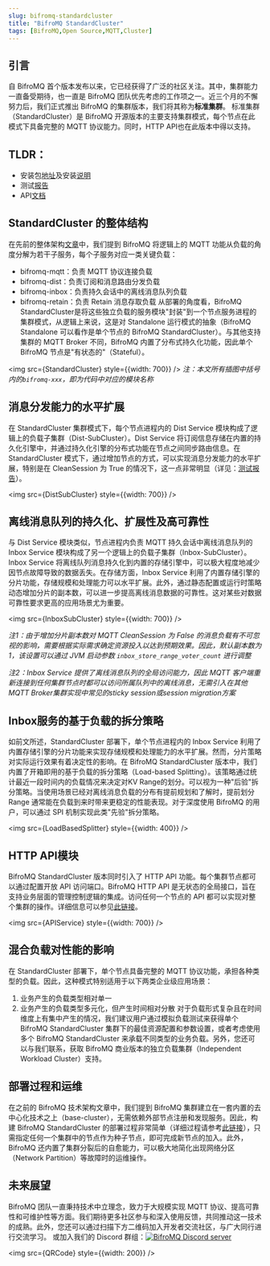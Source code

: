 ```yaml
---
slug: bifromq-standardcluster
title: "BifroMQ StandardCluster"
tags: [BifroMQ,Open Source,MQTT,Cluster]
---
```


## 引言
自 BifroMQ 首个版本发布以来，它已经获得了广泛的社区关注。其中，集群能力一直备受期待，也一直是 BifroMQ 团队优先考虑的工作项之一。近三个月的不懈努力后，我们正式推出 BifroMQ 的集群版本，我们将其称为**标准集群**。
标准集群（StandardCluster）是 BifroMQ 开源版本的主要支持集群模式，每个节点在此模式下具备完整的 MQTT 协议能力。同时，HTTP API也在此版本中得以支持。

<!--truncate-->

## TLDR：
* 安装包[地址](https://github.com/baidu/bifromq/releases/tag/v2.0.0)及安装[说明](/zh-Hans/docs/next/deploy/cluster/)
* 测试[报告](/zh-Hans/docs/next/test_report/test_report/)
* API[文档](/zh-Hans/docs/next/user_guide/API/api/)

## StandardCluster 的整体结构
在先前的整体架构[文章](2023-09-06-bifromq-architecture-overview.md)中，我们提到 BifroMQ 将逻辑上的 MQTT 功能从负载的角度分解为若干子服务，每个子服务对应一类关键负载：
* bifromq-mqtt：负责 MQTT 协议连接负载
* bifromq-dist：负责订阅和消息路由分发负载
* bifromq-inbox：负责持久会话中的离线消息队列负载
* bifromq-retain：负责 Retain 消息存取负载
从部署的角度看，BifroMQ StandardCluster是将这些独立负载的服务模块"封装"到一个节点服务进程的集群模式，从逻辑上来说，这是对 Standalone 运行模式的抽象（BifroMQ Standalone 可以看作是单个节点的 BifroMQ StandardCluster）。与其他支持集群的 MQTT Broker 不同，BifroMQ 内置了分布式持久化功能，因此单个 BifroMQ 节点是"有状态的"（Stateful）。

<img src={StandardCluster} style={{width: 700}} />
*注：本文所有插图中括号内的`bifromq-xxx`，即为代码中对应的模块名称*

## 消息分发能力的水平扩展
在 StandardCluster 集群模式下，每个节点进程内的 Dist Service 模块构成了逻辑上的负载子集群（Dist-SubCluster）。Dist Service 将订阅信息存储在内置的持久化引擎中，并通过持久化引擎的分布式功能在节点之间同步路由信息。在 StandardCluster 模式下，通过增加节点的方式，可以实现消息分发能力的水平扩展，特别是在 CleanSession 为 True 的情况下，这一点非常明显（详见：[测试报告](/zh-Hans/docs/next/test_report/test_report/)）。

<img src={DistSubCluster} style={{width: 700}} />

## 离线消息队列的持久化、扩展性及高可靠性
与 Dist Service 模块类似，节点进程内负责 MQTT 持久会话中离线消息队列的 Inbox Service 模块构成了另一个逻辑上的负载子集群（Inbox-SubCluster）。Inbox Service 将离线队列消息持久化到内置的存储引擎中，可以极大程度地减少因节点故障导致的数据丢失。在存储方面，Inbox Service 利用了内置存储引擎的分片功能，存储规模和处理能力可以水平扩展。此外，通过静态配置或运行时策略动态增加分片的副本数，可以进一步提高离线消息数据的可靠性。这对某些对数据可靠性要求更高的应用场景尤为重要。

<img src={InboxSubCluster} style={{width: 700}} />

*注1：由于增加分片副本数对 MQTT CleanSession 为 False 的消息负载有不可忽视的影响，需要根据实际需求确定资源投入以达到预期效果。因此，默认副本数为1，该设置可以通过 JVM 启动参数 `inbox_store_range_voter_count` 进行调整*

*注2：Inbox Service 提供了离线消息队列的全局访问能力，因此 MQTT 客户端重新连接到任何集群节点时都可以访问所属队列中的离线消息，无需引入在其他MQTT Broker集群实现中常见的sticky session或session migration方案*

## Inbox服务的基于负载的拆分策略
如前文所述，StandardCluster 部署下，单个节点进程内的 Inbox Service 利用了内置存储引擎的分片功能来实现存储规模和处理能力的水平扩展。然而，分片策略对实际运行效果有着决定性的影响。在 BifroMQ StandardCluster 版本中，我们内置了开箱即用的基于负载的拆分策略（Load-based Splitting）。该策略通过统计最近一段时间内的负载情况来决定对KV Range的划分。可以视为一种"后验"拆分策略。当使用场景已经对离线消息负载的分布有提前规划和了解时，提前划分 Range 通常能在负载到来时带来更稳定的性能表现。对于深度使用 BifroMQ 的用户，可以通过 SPI 机制实现此类"先验"拆分策略。

<img src={LoadBasedSplitter} style={{width: 400}} />

## HTTP API模块
BifroMQ StandardCluster 版本同时引入了 HTTP API 功能。每个集群节点都可以通过配置开放 API 访问端口。BifroMQ HTTP API 是无状态的全局接口，旨在支持业务层面的管理控制逻辑的集成。访问任何一个节点的 API 都可以实现对整个集群的操作。详细信息可以参见[此链接](/zh-Hans/docs/next/user_guide/API/api/)。

<img src={APIService} style={{width: 700}} />

## 混合负载对性能的影响
在 StandardCluster 部署下，单个节点具备完整的 MQTT 协议功能，承担各种类型的负载。因此，这种模式特别适用于以下两类企业级应用场景：
1. 业务产生的负载类型相对单一
2. 业务产生的负载类型多元化，但产生时间相对分散
对于负载形式复杂且在时间维度上有集中产生的情况，我们建议用户通过模拟负载测试来获得单个 BifroMQ StandardCluster 集群下的最佳资源配置和参数设置，或者考虑使用多个 BifroMQ StandardCluster 来承载不同类型的业务负载。另外，您还可以与我们联系，获取 BifroMQ 商业版本的独立负载集群（Independent Workload Cluster）支持。

## 部署过程和运维
在之前的 BifroMQ 技术架构文章中，我们提到 BifroMQ 集群建立在一套内置的去中心化技术之上（base-cluster），无需依赖外部节点注册和发现服务。因此，构建 BifroMQ StandardCluster 的部署过程非常简单（详细过程请参考[此链接](/zh-Hans/docs/next/deploy/cluster/)），只需指定任何一个集群中的节点作为种子节点，即可完成新节点的加入。此外，BifroMQ 还内置了集群分裂后的自愈能力，可以极大地简化出现网络分区（Network Partition）等故障时的运维操作。

## 未来展望
BifroMQ 团队一直秉持技术中立理念，致力于大规模实现 MQTT 协议、提高可靠性和可维护性等方面。我们期待更多社区参与和深入使用反馈，共同推动这一技术的成熟。此外，您还可以通过扫描下方二维码加入开发者交流社区，与广大同行进行交流学习。
或加入我们的 Discord 群组：<a href="https://discord.gg/Pfs3QRadRB"><img src="https://img.shields.io/discord/1115542029531885599?logo=discord&logoColor=white" alt="BifroMQ Discord server" /></a>

<img src={QRCode} style={{width: 200}} />